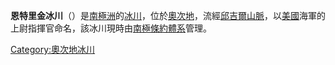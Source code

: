 {{coord|80|49|S|160|0|E|source:GNIS|display=title}}

'''恩特里金冰川'''（{{lang-en|Entrikin Glacier}}）是[[南極洲|南極洲]]的[[冰川|冰川]]，位於[[奧次地|奧次地]]，流經[[邱吉爾山脈|邱吉爾山脈]]，以[[美國|美國]]海軍的上尉指揮官命名，該冰川現時由[[南極條約體系|南極條約體系]]管理。

{{DEFAULTSORT:Entrikin Glacier}}
[[Category:奧次地冰川|Category:奧次地冰川]]


{{OatesLand-geo-stub}}